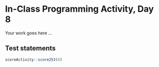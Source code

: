 # In-Class Programming Activity, Day 8

Your work goes here ...



## Test statements

```r
scoreActivity::score253(8)
```